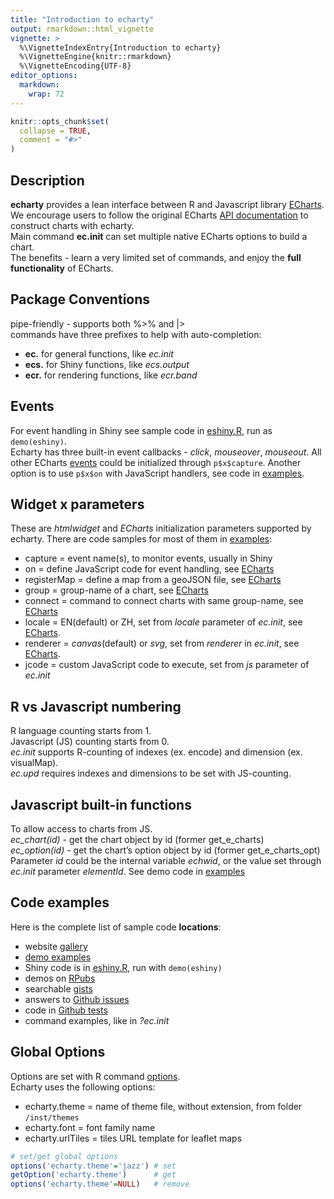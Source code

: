 ---
title: "Introduction to echarty"
output: rmarkdown::html_vignette
vignette: >
  %\VignetteIndexEntry{Introduction to echarty}
  %\VignetteEngine{knitr::rmarkdown}
  %\VignetteEncoding{UTF-8}
editor_options: 
  markdown: 
    wrap: 72
---

```{r, include = FALSE}
knitr::opts_chunk$set(
  collapse = TRUE,
  comment = "#>"
)
```

## Description

**echarty** provides a lean interface between R and Javascript library
[ECharts](https://echarts.apache.org/en/index.html).\
We encourage users to follow the original ECharts [API
documentation](https://echarts.apache.org/en/option.html) to construct
charts with echarty.\
Main command **ec.init** can set multiple native ECharts options to
build a chart.\
The benefits - learn a very limited set of commands, and enjoy the
**full functionality** of ECharts.

## Package Conventions

pipe-friendly - supports both %\>% and \|\>\
commands have three prefixes to help with auto-completion:

- **ec.** for general functions, like *ec.init*
- **ecs.** for Shiny functions, like *ecs.output*
- **ecr.** for rendering functions, like *ecr.band*

## Events

For event handling in Shiny see sample code in
[eshiny.R](https://github.com/helgasoft/echarty/blob/main/demo/eshiny.R),
run as `demo(eshiny)`.\
Echarty has three built-in event callbacks - *click*, *mouseover*,
*mouseout*. All other ECharts
[events](https://echarts.apache.org/en/api.html#events) could be
initialized through `p$x$capture`. Another option is to use `p$x$on`
with JavaScript handlers, see code in
[examples](https://github.com/helgasoft/echarty/blob/main/demo/examples.R).

## Widget **x** parameters

These are *htmlwidget* and *ECharts* initialization parameters supported
by echarty. There are code samples for most of them in
[examples](https://github.com/helgasoft/echarty/blob/main/demo/examples.R):

- capture = event name(s), to monitor events, usually in Shiny
- on = define JavaScript code for event handling, see
    [ECharts](https://echarts.apache.org/en/api.html#echartsInstance.on)
- registerMap = define a map from a geoJSON file, see
    [ECharts](https://echarts.apache.org/en/api.html#echartsInstance.registerMap)
- group = group-name of a chart, see
    [ECharts](https://echarts.apache.org/en/api.html#echartsInstance.group)
- connect = command to connect charts with same group-name, see
    [ECharts](https://echarts.apache.org/en/api.html#echarts.connect)
- locale = EN(default) or ZH, set from *locale* parameter of
    *ec.init*, see
    [ECharts](https://echarts.apache.org/en/api.html#echarts.init).
- renderer = *canvas*(default) or *svg*, set from *renderer* in
    *ec.init*, see
    [ECharts](https://echarts.apache.org/en/api.html#echarts.init).
- jcode = custom JavaScript code to execute, set from *js* parameter
    of *ec.init*

## R vs Javascript numbering

R language counting starts from 1.\
Javascript (JS) counting starts from 0.\
*ec.init* supports R-counting of indexes (ex. encode) and dimension (ex.
visualMap).\
*ec.upd* requires indexes and dimensions to be set with JS-counting.

## Javascript built-in functions

To allow access to charts from JS.\
*ec_chart(id)* - get the chart object by id (former get_e_charts)\
*ec_option(id)* - get the chart's option object by id (former
get_e_charts_opt)\
Parameter _id_ could be the internal variable *echwid*, or the value set
through *ec.init* parameter *elementId*. See demo code in
[examples](https://github.com/helgasoft/echarty/blob/main/demo/examples.R)

## Code examples

Here is the complete list of sample code **locations**:

- website
  [gallery](https://helgasoft.github.io/echarty/articles/gallery.html)
- [demo
  examples](https://github.com/helgasoft/echarty/blob/main/demo/examples.R)
- Shiny code is in
  [eshiny.R](https://github.com/helgasoft/echarty/blob/main/demo/eshiny.R),
    run with `demo(eshiny)`
- demos on [RPubs](https://rpubs.com/echarty)
- searchable [gists](https://gist.github.com/helgasoft)
- answers to [Github
  issues](https://github.com/helgasoft/echarty/issues)
- code in [Github
    tests](https://github.com/helgasoft/echarty/tree/main/tests/testthat)
- command examples, like in *?ec.init*

## Global Options

Options are set with R command
[options](https://www.rdocumentation.org/packages/base/versions/3.6.2/topics/options).\
Echarty uses the following options:

- echarty.theme = name of theme file, without extension, from folder
  `/inst/themes`
- echarty.font = font family name
- echarty.urlTiles = tiles URL template for leaflet maps

```{r opt, message=FALSE, echo=TRUE}
# set/get global options
options('echarty.theme'='jazz') # set
getOption('echarty.theme')      # get
options('echarty.theme'=NULL)   # remove
```
